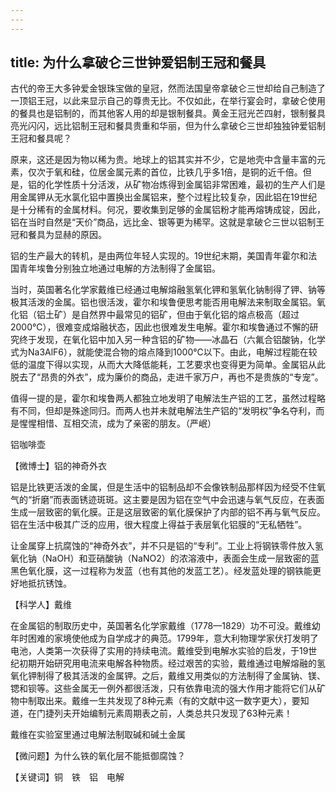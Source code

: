 ```yaml
---
---
---
```

title: 为什么拿破仑三世钟爱铝制王冠和餐具
---




古代的帝王大多钟爱金银珠宝做的皇冠，然而法国皇帝拿破仑三世却给自己制造了一顶铝王冠，以此来显示自己的尊贵无比。不仅如此，在举行宴会时，拿破仑使用的餐具也是铝制的，而其他客人用的却是银制餐具。黄金王冠光芒四射，银制餐具亮光闪闪，远比铝制王冠和餐具贵重和华丽，但为什么拿破仑三世却独独钟爱铝制王冠和餐具呢？

原来，这还是因为物以稀为贵。地球上的铝其实并不少，它是地壳中含量丰富的元素，仅次于氧和硅，位居金属元素的首位，比铁几乎多1倍，是铜的近千倍。但是，铝的化学性质十分活泼，从矿物冶炼得到金属铝非常困难，最初的生产人们是用金属钾从无水氯化铝中置换出金属铝来，整个过程比较复杂，因此铝在19世纪是十分稀有的金属材料。何况，要收集到足够的金属铝粉才能再熔铸成锭，因此，铝在当时自然是“天价”商品，远比金、银等更为稀罕。这就是拿破仑三世以铝制王冠和餐具为显赫的原因。

铝的生产最大的转机，是由两位年轻人实现的。19世纪末期，美国青年霍尔和法国青年埃鲁分别独立地通过电解的方法制得了金属铝。

当时，英国著名化学家戴维已经通过电解熔融氢氧化钾和氢氧化钠制得了钾、钠等极其活泼的金属。铝也很活泼，霍尔和埃鲁便思考能否用电解法来制取金属铝。氧化铝（铝土矿）是自然界中最常见的铝矿，但由于氧化铝的熔点极高（超过2000℃），很难变成熔融状态，因此也很难发生电解。霍尔和埃鲁通过不懈的研究终于发现，在氧化铝中加入另一种含铝的矿物——冰晶石（六氟合铝酸钠，化学式为Na3AlF6），就能使混合物的熔点降到1000℃以下。由此，电解过程能在较低的温度下得以实现，从而大大降低能耗，工艺要求也变得更为简单。金属铝从此脱去了“昂贵的外衣”，成为廉价的商品，走进千家万户，再也不是贵族的“专宠”。



值得一提的是，霍尔和埃鲁两人都独立地发明了电解法生产铝的工艺，虽然过程略有不同，但却是殊途同归。而两人也并未就电解法生产铝的“发明权”争名夺利，而是惺惺相惜、互相交流，成为了亲密的朋友。（严岷）

铝咖啡壶





【微博士】铝的神奇外衣

铝是比铁更活泼的金属，但是生活中的铝制品却不会像铁制品那样因为经受不住氧气的“折磨”而表面锈迹斑斑。这主要是因为铝在空气中会迅速与氧气反应，在表面生成一层致密的氧化膜。正是这层致密的氧化膜保护了内部的铝不再与氧气反应。铝在生活中极其广泛的应用，很大程度上得益于表层氧化铝膜的“无私牺牲”。

让金属穿上抗腐蚀的“神奇外衣”，并不只是铝的“专利”。工业上将钢铁零件放入氢氧化钠（NaOH）和亚硝酸钠（NaNO2）的浓溶液中，表面会生成一层致密的蓝黑色氧化膜，这一过程称为发蓝（也有其他的发蓝工艺）。经发蓝处理的钢铁能更好地抵抗锈蚀。

【科学人】戴维

在金属铝的制取历史中，英国著名化学家戴维（1778—1829）功不可没。戴维幼年时困难的家境使他成为自学成才的典范。1799年，意大利物理学家伏打发明了电池，人类第一次获得了实用的持续电流。戴维受到电解水实验的启发，于19世纪初期开始研究用电流来电解各种物质。经过艰苦的实验，戴维通过电解熔融的氢氧化钾制得了极其活泼的金属钾。之后，戴维又用类似的方法制得了金属钠、镁、锶和钡等。这些金属无一例外都很活泼，只有依靠电流的强大作用才能将它们从矿物中制取出来。戴维一生共发现了8种元素（有的文献中这一数字更大），要知道，在门捷列夫开始编制元素周期表之前，人类总共只发现了63种元素！

戴维在实验室里通过电解法制取碱和碱土金属



【微问题】为什么铁的氧化层不能抵御腐蚀？

【关键词】铜　铁　铝　电解